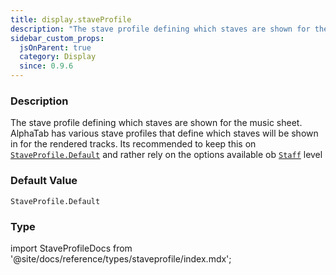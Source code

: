 ```yaml
---
title: display.staveProfile
description: "The stave profile defining which staves are shown for the music sheet."
sidebar_custom_props:
  jsOnParent: true
  category: Display
  since: 0.9.6
---
```




<SettingsHeader />

### Description
The stave profile defining which staves are shown for the music sheet. AlphaTab has various stave profiles that define which staves will be shown in for the rendered tracks. Its recommended
to keep this on [`StaveProfile.Default`](/docs/reference/types/staveprofile/index.mdx#default) and rather rely on the options available ob [`Staff`](/docs/reference/types/model/staff/index.mdx) level


### Default Value

`StaveProfile.Default`

### Type

<CodeBadge type="js" name="StaveProfile" /><CodeBadge type="net" name="AlphaTab.StaveProfile" /><CodeBadge type="android" name="alphaTab.StaveProfile" />import StaveProfileDocs from '@site/docs/reference/types/staveprofile/index.mdx';

<StaveProfileDocs inlined={true} />